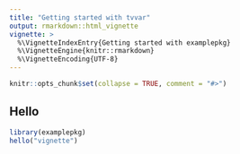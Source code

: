 ```yaml
---
title: "Getting started with tvvar"
output: rmarkdown::html_vignette
vignette: >
  %\VignetteIndexEntry{Getting started with examplepkg}
  %\VignetteEngine{knitr::rmarkdown}
  %\VignetteEncoding{UTF-8}
---
```


```r
knitr::opts_chunk$set(collapse = TRUE, comment = "#>")
```

## Hello

```r
library(examplepkg)
hello("vignette")
```
